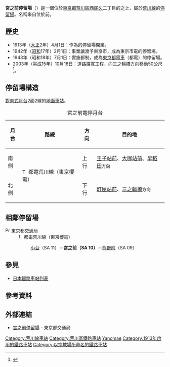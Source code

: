 {{NoteTA|1 = zh:宮之前站; zh-cn:宫之前站; zh-tw:宮之前車站; zh-hk:宮之前站; }}
{{日本車站資訊
|公司色       = #009f40
|文字色     = 
|站名       = 宮之前停留場
|圖片       = <!-- 檔案不存在 Toden-Miyanomae-Sta.jpg -->
|pxl        = 
|圖片說明   = 早稻田方向月台望向三之輪橋方向月台
|日文原名   = 宮ノ前
|平假名   = みやのまえ
|羅馬拼音   = Miyanomae
|副站名    = 
|電報略號   = 
|所在地     = {{JPN}}[[東京都|東京都]][[荒川區|荒川區]][[西尾久|西尾久]]二丁目
|車站構造     = [[地面車站|地面車站]]
|月台配置     = 2面2線
|啟用年月日 = 1913年（[[大正|大正]]2年）4月1日
|廢站年月日 = 
|乘客人數   = 
|上下車人次   = 
|統計年度   = 
|轉車       = 
|備註       = 
|adjacent = {{Adjacent stations|system=東京都電車|line=SA|left=熊野前|right=小台|note-left=SA 09<br />0.4km|note-mid={{車站編號r|SA|10|#ee86a7|4}}<br />距離[[三之輪橋停留場|三之輪橋]]3.5km|note-right=SA 11<br />0.3km}}
}}
'''宮之前停留場'''（{{jpn|j=宮ノ前停留場|hg=みやのまえていりゅうじょ|rm=Miyanomae teiryūjo|f=y}}）是一個位於[[東京都|東京都]][[荒川區|荒川區]][[西尾久|西尾久]]二丁目的{{link-ja|東京都道306號王子千住夢之島線|東京都道306号王子千住夢の島線|東京都道306號王子千住夢之島線支線（補助90號線）}}之上，屬於[[荒川線|荒川線]]的[[鐵路車站|停留場]]。名稱來自位於{{link-ja|八幡神社 (荒川區)|八幡神社 (荒川区)|尾久八幡神社}}前。
== 歷史 ==
* 1913年（[[大正|大正]]2年）4月1日：作為{{link-ja|王子電氣軌道|王子電気軌道}}的停留場開業。
* 1942年（[[昭和|昭和]]17年）2月1日：事業讓渡予東京市，成為東京市電的停留場。
* 1943年（昭和18年）7月1日：實施都制，成為[[東京都電車|東京都電車]]（都電）的停留場。
* 2003年（[[平成|平成]]15年）10月18日：道路擴寬工程，向三之輪橋方向移動50公尺<ref>{{Cite journal|和書 |date=2004-01-01 |title=鉄道記録帳2003年10月 |journal=RAIL FAN |issue=1 |volume=51 |publisher=鉄道友の会 |page=19}}</ref>。

== 停留場構造 ==
[[對向式月台|對向式月台]]2面2線的[[地面車站|地面車站]]。
{| class="wikitable"
|+ 宮之前電停月台
|-
!月台!!路線!!方向!!目的地
|-
! 南側
| rowspan=2|[[File:Tokyo_Sakura_Tram_symbol.svg|15px]] 都電荒川線（東京櫻電）
| 上行
| [[王子站#東京都交通局|王子站前]]、[[大塚站_(東京都)#東京都交通局|大塚站前]]、[[早稻田停留場|早稻田]]<small>方向</small>
|-
! 北側
| 下行 
| [[町屋站#東京都交通局|町屋站前]]、[[三之輪橋停留場|三之輪橋]]<small>方向</small>
|}
== 相鄰停留場 ==
; [[File:PrefSymbol-Tokyo.svg|15px]] 東京都交通局
: [[File:Tokyo_Sakura_Tram_symbol.svg|15px]] 都電荒川線（東京櫻電）
:: [[小台停留場|小台]]（SA 11）－'''宮之前（SA 10）'''－[[熊野前站|熊野前]]（SA 09）
== 參見 ==
{{Commonscat|Miyanomae Station}}
* [[日本鐵路車站列表|日本鐵路車站列表]]
== 參考資料 ==
{{Reflist}}
== 外部連結 ==
* [https://www.kotsu.metro.tokyo.jp/toden/stations/miyanomae/ 宮之前停留場] {{Wayback|url=https://www.kotsu.metro.tokyo.jp/toden/stations/miyanomae/ |date=20200713090147 }} - 東京都交通局

{{都電荒川線}}
{{DEFAULTSORT:Miyanomae}}
[[Category:荒川線車站|Category:荒川線車站]]
[[Category:荒川區鐵路車站|Category:荒川區鐵路車站]]
[[Category:日本鐵路車站_Mi|Yanomae]]
[[Category:1913年啟用的鐵路車站|Category:1913年啟用的鐵路車站]]
[[Category:以宗教場所命名的鐵路車站|Category:以宗教場所命名的鐵路車站]]